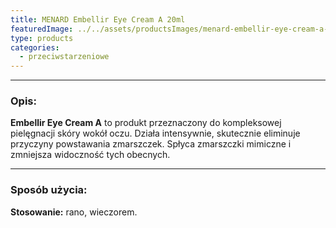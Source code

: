 ```yaml
---
title: MENARD Embellir Eye Cream A 20ml
featuredImage: ../../assets/productsImages/menard-embellir-eye-cream-a-20ml.png
type: products
categories:
  - przeciwstarzeniowe
---
```



<Embellir />

---

<h3>Opis:</h3>

**Embellir Eye Cream A** to produkt przeznaczony do kompleksowej pielęgnacji skóry wokół oczu. Działa intensywnie, skutecznie eliminuje przyczyny powstawania zmarszczek. Spłyca zmarszczki mimiczne i zmniejsza widoczność tych obecnych.

---

### Sposób użycia:

**Stosowanie:** rano, wieczorem.
